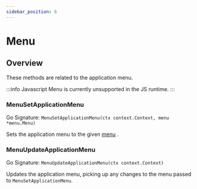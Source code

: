 ```yaml
---
sidebar_position: 6
---
```


# Menu

## Overview

These methods are related to the application menu.

:::info Javascript
Menu is currently unsupported in the JS runtime.
:::

### MenuSetApplicationMenu

Go Signature: `MenuSetApplicationMenu(ctx context.Context, menu *menu.Menu)`

Sets the application menu to the given [menu](../menus.mdx) .

### MenuUpdateApplicationMenu

Go Signature: `MenuUpdateApplicationMenu(ctx context.Context)`

Updates the application menu, picking up any changes to the menu passed to `MenuSetApplicationMenu`.

